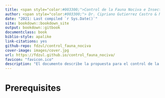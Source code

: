 ```yaml
--- 
title: <span style="color:#003300;">Control de la Fauna Nociva e Insectos Transmisores de Enfermedades en Sitios Públicos</span>
author: <span style="color:#003300;"> Dr. Cipriano Gutierrez Castro & MC. Felipe Antonio Dzul Manzanilla</span>
date: "2021: Last compiled `r Sys.Date()`"
site: bookdown::bookdown_site
output: bookdown::gitbook
documentclass: book
biblio-style: apalike
link-citations: yes
github-repo: fdzul/control_fauna_nociva
cover-image: images/cover.jpg
url: https://fdzul.github.io/control_fauna_nociva/
favicon: "favicon.ico"
description: "El documento describe la propuesta para el control de la fauna nociva e insectos transmisores de enfermedades"
---
```


# Prerequisites {-}

